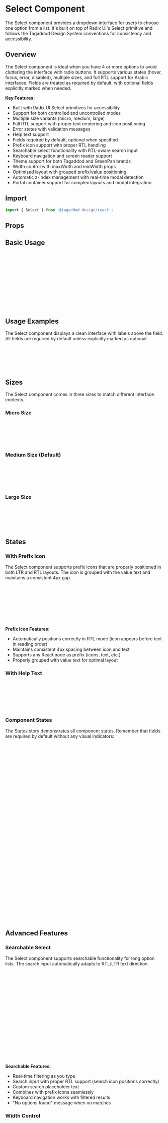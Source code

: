 
<Meta of={SelectStories} />

# Select Component

The Select component provides a dropdown interface for users to choose one option from a list. It's built on top of Radix UI's Select primitive and follows the Tagaddod Design System conventions for consistency and accessibility.

## Overview

The Select component is ideal when you have 4 or more options to avoid cluttering the interface with radio buttons. It supports various states (hover, focus, error, disabled), multiple sizes, and full RTL support for Arabic interfaces. Fields are treated as required by default, with optional fields explicitly marked when needed.

**Key Features:**
- Built with Radix UI Select primitives for accessibility
- Support for both controlled and uncontrolled modes
- Multiple size variants (micro, medium, large)
- Full RTL support with proper text rendering and icon positioning
- Error states with validation messages
- Help text support
- Fields required by default, optional when specified
- Prefix icon support with proper RTL handling
- Searchable select functionality with RTL-aware search input
- Keyboard navigation and screen reader support
- Theme support for both Tagaddod and GreenPan brands
- Width control with maxWidth and minWidth props
- Optimized layout with grouped prefix/value positioning
- Automatic z-index management with real-time modal detection
- Portal container support for complex layouts and modal integration

## Import

```jsx
import { Select } from '@tagaddod-design/react';
```

## Props

<ArgTypes of={Select} />

## Basic Usage

<Canvas of={SelectStories.Default} />

```jsx
// Basic select with options
const options = [
  { value: 'apple', label: 'Apple' },
  { value: 'banana', label: 'Banana' },
  { value: 'cherry', label: 'Cherry' },
];

<Select
  label="Favorite Fruit"
  placeholder="Select a fruit..."
  options={options}
/>
```

## Usage Examples

The Select component displays a clean interface with labels above the field. All fields are required by default unless explicitly marked as optional.

<Canvas of={SelectStories.Default} />

```jsx
<Select
  label="Country"
  placeholder="Select your country..."
  options={countryOptions}
/>
```

## Sizes

The Select component comes in three sizes to match different interface contexts.

### Micro Size

<Canvas of={SelectStories.Sizes} />

```jsx
<Select
  size="micro"
  label="Size"
  options={options}
/>
```

### Medium Size (Default)

<Canvas of={SelectStories.Sizes} />

```jsx
<Select
  size="medium"
  label="Size"
  options={options}
/>
```

### Large Size

<Canvas of={SelectStories.Sizes} />

```jsx
<Select
  size="large"
  label="Size"
  options={options}
/>
```

## States


### With Prefix Icon

<Canvas of={SelectStories.PrefixAndSearch} />

The Select component supports prefix icons that are properly positioned in both LTR and RTL layouts. The icon is grouped with the value text and maintains a consistent 4px gap.

```jsx
import { IconUser } from '@tabler/icons-react';

<Select
  label="User Type"
  prefix={<IconUser size={18} />}
  placeholder="Select user type..."
  options={userTypeOptions}
/>
```

**Prefix Icon Features:**
- Automatically positions correctly in RTL mode (icon appears before text in reading order)
- Maintains consistent 4px spacing between icon and text
- Supports any React node as prefix (icons, text, etc.)
- Properly grouped with value text for optimal layout

### With Help Text

<Canvas of={SelectStories.States} />

```jsx
<Select
  label="Country"
  placeholder="Select your country..."
  helpText="This helps us provide location-specific features."
  options={countryOptions}
/>
```

### Component States

<Canvas of={SelectStories.States} />

The States story demonstrates all component states. Remember that fields are required by default without any visual indicators:

```jsx
// Default field (required by default - no asterisk needed)
<Select
  label="Selection"
  placeholder="Please select an option..."
  options={options}
/>

// Optional field (explicitly marked)
<Select
  label="Optional Selection"
  placeholder="Select if you want..."
  optional
  options={options}
/>

// Error state
<Select
  label="Field with Error"
  placeholder="Please select an option..."
  errorMessage="This field is required."
  options={options}
/>

// Disabled state
<Select
  label="Disabled Select"
  placeholder="Cannot select..."
  disabled
  options={options}
/>

// With help text
<Select
  label="Field with Help"
  placeholder="Select an option..."
  helpText="This is helpful information about the field."
  options={options}
/>
```

## Advanced Features

### Searchable Select

<Canvas of={SelectStories.PrefixAndSearch} />

The Select component supports searchable functionality for long option lists. The search input automatically adapts to RTL/LTR text direction.

```jsx
import { IconSearch } from '@tabler/icons-react';

<Select
  label="Search Countries"
  placeholder="Search countries..."
  searchable
  searchPlaceholder="Type to search..."
  options={countryOptions}
/>

// Searchable with prefix icon
<Select
  label="Search Users"
  prefix={<IconSearch size={16} />}
  placeholder="Search users..."
  searchable
  searchPlaceholder="Type to filter users..."
  options={userOptions}
/>
```

**Searchable Features:**
- Real-time filtering as you type
- Search input with proper RTL support (search icon positions correctly)
- Custom search placeholder text
- Combines with prefix icons seamlessly
- Keyboard navigation works with filtered results
- "No options found" message when no matches

### Width Control

<Canvas of={SelectStories.WidthControl} />

```jsx
// Default width
<Select
  label="Default Width"
  placeholder="Default width..."
  options={options}
/>

// Minimum width
<Select
  label="Min Width (200px)"
  placeholder="Has minimum width..."
  minWidth={200}
  options={options}
/>

// Maximum width
<Select
  label="Max Width (300px)"
  placeholder="Has maximum width..."
  maxWidth={300}
  options={options}
/>

// Full width
<Select
  label="Full Width Select"
  placeholder="Takes full container width..."
  fullWidth
  options={options}
/>
```

### Long Option Lists

<Canvas of={SelectStories.AdvancedFeatures} />

```jsx
<Select
  label="Many Options"
  placeholder="Select from many options..."
  options={longOptionsList}
/>
```

### Disabled Options

<Canvas of={SelectStories.AdvancedFeatures} />

```jsx
const optionsWithDisabled = [
  { value: 'available1', label: 'Available Option 1' },
  { value: 'disabled1', label: 'Disabled Option 1', disabled: true },
  { value: 'available2', label: 'Available Option 2' },
];

<Select
  label="Select with Some Disabled Options"
  options={optionsWithDisabled}
/>
```

## Real-World Examples

### Contact Form

<Canvas of={SelectStories.ContactForm} />

```jsx
const ContactForm = () => (
  <div style={{ maxWidth: '400px', display: 'flex', flexDirection: 'column', gap: '16px' }}>
    <Select
      label="How did you hear about us?"
      placeholder="Select one..."
      options={[
        { value: 'search', label: 'Search Engine' },
        { value: 'social', label: 'Social Media' },
        { value: 'friend', label: 'Friend/Colleague' },
        { value: 'advertisement', label: 'Advertisement' },
        { value: 'other', label: 'Other' },
      ]}
      helpText="This helps us understand our reach better."
    />
    
    <Select
      label="Priority Level"
      options={[
        { value: 'low', label: 'Low' },
        { value: 'medium', label: 'Medium' },
        { value: 'high', label: 'High' },
        { value: 'urgent', label: 'Urgent' },
      ]}
      required
    />
  </div>
);
```

### User Profile Setup

<Canvas of={SelectStories.UserProfile} />

```jsx
import { IconSearch } from '@tabler/icons-react';

const UserProfile = () => (
  <div style={{ maxWidth: '500px' }}>
    <Select
      label="Country"
      size="large"
      prefix={<IconSearch size={20} />}
      placeholder="Search and select your country..."
      options={countryOptions}
      fullWidth
      helpText="We'll use this to show relevant content and pricing."
    />
    
    <div style={{ display: 'grid', gridTemplateColumns: '1fr 1fr', gap: '16px', marginTop: '20px' }}>
      <Select
        label="Time Zone"
        options={timezoneOptions}
        optional
      />
      
      <Select
        label="Language"
        options={languageOptions}
        defaultValue="en"
      />
    </div>
  </div>
);
```

## Controlled vs Uncontrolled

### Uncontrolled (Default Value)

```jsx
const [selectedValue, setSelectedValue] = useState();

<Select
  label="Uncontrolled Select"
  defaultValue="banana"
  options={options}
  onValueChange={(value) => {
    console.log('Selected:', value);
  }}
/>
```

### Controlled (Value Prop)

```jsx
const [selectedValue, setSelectedValue] = useState('');

<Select
  label="Controlled Select"
  value={selectedValue}
  options={options}
  onValueChange={setSelectedValue}
/>
```

## Accessibility

<Canvas of={SelectStories.States} />

The Select component is built with accessibility in mind, using Radix UI's Select primitive which provides:

### Keyboard Navigation

- **Space/Enter**: Opens the select dropdown
- **Arrow Up/Down**: Navigate through options
- **Escape**: Closes the dropdown
- **Tab**: Moves focus to next focusable element
- **Shift+Tab**: Moves focus to previous focusable element

### Screen Reader Support

- Proper ARIA attributes are automatically applied
- Selected values are announced correctly
- Error states are properly communicated
- Required fields are indicated to screen readers

### Best Practices

```jsx
// Always provide clear labels (fields are required by default)
<Select
  label="Country of Residence"
  options={countryOptions}
/>

// Mark optional fields explicitly
<Select
  label="Preferred Contact Method"
  helpText="How would you like us to reach you?"
  options={contactOptions}
  optional
/>

// Provide clear error messages
<Select
  label="Selection Required"
  errorMessage="Please select an option to continue."
  options={options}
/>

// Use descriptive option labels
const options = [
  { value: 'email', label: 'Email (Recommended)' },
  { value: 'phone', label: 'Phone Call' },
  { value: 'sms', label: 'Text Message' },
];
```

### ARIA Attributes Used

- `aria-invalid`: Indicates error states
- `aria-describedby`: Links to help text and error messages
- `aria-required`: Indicates required fields
- `role`: Proper semantic roles for dropdown components

## Internationalization

<Canvas of={SelectStories.RTLSupport} />

The Select component fully supports Right-to-Left (RTL) languages like Arabic:

### RTL Basic Usage

```jsx
<div dir="rtl">
  <Select
    label="اختر الفاكهة المفضلة"
    placeholder="اختر فاكهة..."
    options={[
      { value: 'apple', label: 'تفاح' },
      { value: 'banana', label: 'موز' },
      { value: 'cherry', label: 'كرز' },
    ]}
  />
</div>
```

### RTL with Prefix Icon

```jsx
import { IconUser } from '@tabler/icons-react';

<div dir="rtl">
  <Select
    label="نوع المستخدم"
    prefix={<IconUser size={18} />}
    placeholder="اختر نوع المستخدم..."
    options={arabicUserTypes}
  />
</div>
```

### RTL Searchable Select

```jsx
import { IconSearch } from '@tabler/icons-react';

<div dir="rtl">
  <Select
    label="البحث في البلدان"
    prefix={<IconSearch size={16} />}
    placeholder="البحث في البلدان..."
    searchable
    searchPlaceholder="اكتب للبحث..."
    options={arabicCountries}
  />
</div>
```

### RTL with Inside Label

<Canvas of={SelectStories.RTLSupport} />

```jsx
<div dir="rtl">
  <Select
    label="اختر الفاكهة المفضلة"
    placeholder="اختر فاكهة..."
    defaultValue="banana"
    options={arabicOptions}
  />
</div>
```

### RTL with Error Message

<Canvas of={SelectStories.RTLSupport} />

```jsx
<div dir="rtl">
  <Select
    label="حقل مطلوب"
    placeholder="يرجى اختيار خيار..."
    errorMessage="هذا الحقل مطلوب."
    options={arabicOptions}
  />
</div>
```

**RTL Considerations:**
- Icons and chevrons automatically flip direction
- Text alignment adjusts appropriately
- Line height is optimized for Arabic fonts
- Dropdown positioning adapts to RTL layout
- Prefix icons position correctly before text in reading order
- Search input within dropdown adapts to RTL direction automatically
- Optional labels display as "اختياري" in RTL mode instead of "(Optional)"
- Grouped prefix/value layout maintains proper 4px spacing in RTL
- All component states work correctly in RTL mode

## Styling and Customization

### CSS Variables

The Select component uses the following design tokens:

| Variable | Purpose | Default Value |
|----------|---------|---------------|
| `--t-color-surface-primary` | Background color | Theme-dependent |
| `--t-color-border-secondary` | Border color | Theme-dependent |
| `--t-color-text-primary` | Text color | Theme-dependent |
| `--t-color-fill-brand` | Focus border color | Theme-dependent |
| `--t-space-*` | Spacing values | Token values |
| `--t-font-family-primary` | Font family | Token value |
| `--t-border-radius-200` | Border radius | Token value |

### Custom Styling

```jsx
// Using className for additional styling
<Select
  className="custom-select"
  label="Custom Styled Select"
  options={options}
/>
```

```css
/* Custom CSS */
.custom-select {
  /* Custom styles that work with design tokens */
  --t-color-fill-brand: #custom-brand-color;
}

/* Target specific parts if needed */
.custom-select [data-radix-select-trigger] {
  /* Custom trigger styles */
}
```

### Theme Support

The component automatically adapts to both Tagaddod and GreenPan themes:

```jsx
// The component will automatically use the correct theme
<ThemeProvider theme="tagaddod">
  <Select label="Tagaddod Theme" options={options} />
</ThemeProvider>

<ThemeProvider theme="greenpan">
  <Select label="GreenPan Theme" options={options} />
</ThemeProvider>
```

## Advanced Usage Patterns

### Form Integration

```jsx
import { useForm, Controller } from 'react-hook-form';

const MyForm = () => {
  const { control, handleSubmit } = useForm();

  return (
    <form onSubmit={handleSubmit(onSubmit)}>
      <Controller
        name="country"
        control={control}
        rules={{ required: 'Please select a country' }}
        render={({ field, fieldState }) => (
          <Select
            label="Country"
            value={field.value}
            onValueChange={field.onChange}
            options={countryOptions}
            errorMessage={fieldState.error?.message}
          />
        )}
      />
    </form>
  );
};
```

### Dynamic Options

```jsx
const [options, setOptions] = useState([]);
const [loading, setLoading] = useState(false);

const loadOptions = async () => {
  setLoading(true);
  const data = await fetchOptions();
  setOptions(data);
  setLoading(false);
};

<Select
  label="Dynamic Options"
  options={options}
  disabled={loading}
  placeholder={loading ? 'Loading...' : 'Select an option...'}
/>
```

### Grouped Options

```jsx
// While this component doesn't support groups natively,
// you can achieve grouping by organizing your options
const organizedOptions = [
  // Fruits group
  { value: 'fruits-divider', label: '--- Fruits ---', disabled: true },
  { value: 'apple', label: 'Apple' },
  { value: 'banana', label: 'Banana' },
  
  // Vegetables group  
  { value: 'vegetables-divider', label: '--- Vegetables ---', disabled: true },
  { value: 'carrot', label: 'Carrot' },
  { value: 'lettuce', label: 'Lettuce' },
];
```

### Using Select in Modals

The Select component automatically detects when it's used inside a modal and adjusts its z-index accordingly to ensure the dropdown appears above the modal overlay.

```jsx
import { Modal, Select } from '@tagaddod-design/react';

const ModalWithSelect = () => {
  const [isOpen, setIsOpen] = useState(false);
  const [selectedValue, setSelectedValue] = useState('');

  const options = [
    { value: 'option1', label: 'Option 1' },
    { value: 'option2', label: 'Option 2' },
    { value: 'option3', label: 'Option 3' },
  ];

  return (
    <>
      <Modal 
        open={isOpen} 
        onOpenChange={setIsOpen}
        trigger={<Button>Open Modal with Select</Button>}
        title="Select Options"
      >
        <div style={{ padding: '16px' }}>
          <Select
            label="Choose an option"
            placeholder="Select an option..."
            options={options}
            value={selectedValue}
            onValueChange={setSelectedValue}
          />
        </div>
      </Modal>
    </>
  );
};
```

**Modal Integration Features:**
- **Automatic Z-Index Management**: The Select dropdown automatically uses maximum z-index (`2147483647`) when inside a modal to ensure it appears above modal overlays
- **Portal Container Support**: Use the `portalContainer` prop to specify where the dropdown should render
- **Modal Detection**: Uses `MutationObserver` to automatically detect when inside a Radix Dialog, role="dialog", or data-modal element
- **Real-Time Detection**: Dynamically adjusts z-index when modals are opened/closed without requiring page refresh
- **No Configuration Required**: Works out of the box without any additional setup

#### Custom Portal Container

For complex layouts or when you need more control over dropdown rendering:

```jsx
const ModalWithCustomPortal = () => {
  const [portalContainer, setPortalContainer] = useState(null);

  return (
    <Modal open={isOpen} onOpenChange={setIsOpen}>
      <div ref={setPortalContainer}>
        <Select
          label="Custom Portal Select"
          options={options}
          portalContainer={portalContainer}
        />
      </div>
    </Modal>
  );
};
```

## Component API Reference

### Select Props

```typescript
interface SelectProps {
  /** Text label for the select */
  label?: string;
  

  
  /** Help text displayed below the select */
  helpText?: string;
  
  /** Error message displayed below the select */
  errorMessage?: string;
  
  /** Size of the select field */
  size?: 'micro' | 'medium' | 'large';
  
  /** Whether the select should take full width of its container */
  fullWidth?: boolean;
  
  /** Whether to hide the label visually (still accessible to screen readers) */
  hideLabel?: boolean;
  
  /** Mark the field as optional, displaying "(Optional)" or "اختياري" text next to label */
  optional?: boolean;
  
  /** Placeholder text when no option is selected */
  placeholder?: string;
  
  /** Array of options to display in the select */
  options: SelectOption[];
  
  /** Current selected value */
  value?: string;
  
  /** Default selected value (uncontrolled) */
  defaultValue?: string;
  
  /** Callback when selection changes */
  onValueChange?: (value: string) => void;
  
  /** Whether the select is disabled */
  disabled?: boolean;
  
  /** Whether the field is required (true by default) */
  required?: boolean;
  
  /** Maximum width of the select component */
  maxWidth?: string | number;
  
  /** Minimum width of the select component */
  minWidth?: string | number;
  
  /** Content to display before the select value (icon or text) */
  prefix?: React.ReactNode;
  
  /** Whether to show search input for long lists */
  searchable?: boolean;
  
  /** Placeholder text for search input */
  searchPlaceholder?: string;
  
  /** Additional class names */
  className?: string;
  
  /** ID for the select */
  id?: string;
  
  /** Name attribute for form submission */
  name?: string;
  
  /** Portal container for the dropdown (useful for modals) */
  portalContainer?: HTMLElement | null;
}

interface SelectOption {
  value: string;
  label: string;
  disabled?: boolean;
}
```

### Constants

```jsx
import { selectSizes } from '@tagaddod-design/react';

// Available sizes: ['micro', 'medium', 'large']
console.log(selectSizes);
```

## Testing

### Unit Testing Examples

```jsx
import { render, screen, fireEvent } from '@testing-library/react';
import userEvent from '@testing-library/user-event';
import { Select } from '@tagaddod-design/react';

const options = [
  { value: 'apple', label: 'Apple' },
  { value: 'banana', label: 'Banana' },
];

test('renders select with label', () => {
  render(
    <Select
      label="Favorite Fruit"
      options={options}
    />
  );
  
  expect(screen.getByText('Favorite Fruit')).toBeInTheDocument();
});

test('displays placeholder when no value selected', () => {
  render(
    <Select
      label="Fruit"
      placeholder="Choose a fruit..."
      options={options}
    />
  );
  
  expect(screen.getByText('Choose a fruit...')).toBeInTheDocument();
});

test('calls onValueChange when option is selected', async () => {
  const handleChange = jest.fn();
  const user = userEvent.setup();
  
  render(
    <Select
      label="Fruit"
      options={options}
      onValueChange={handleChange}
    />
  );
  
  // Open dropdown
  await user.click(screen.getByRole('combobox'));
  
  // Select option
  await user.click(screen.getByText('Apple'));
  
  expect(handleChange).toHaveBeenCalledWith('apple');
});

test('shows error message when provided', () => {
  render(
    <Select
      label="Fruit"
      options={options}
      errorMessage="This is required"
    />
  );
  
  expect(screen.getByText('This is required')).toBeInTheDocument();
});

test('disables select when disabled prop is true', () => {
  render(
    <Select
      label="Fruit"
      options={options}
      disabled
    />
  );
  
  expect(screen.getByRole('combobox')).toBeDisabled();
});
```

### Integration Testing

```jsx
test('works within a form', async () => {
  const handleSubmit = jest.fn();
  
  render(
    <form onSubmit={handleSubmit}>
      <Select
        name="fruit"
        label="Favorite Fruit"
        options={options}
        required
      />
      <button type="submit">Submit</button>
    </form>
  );
  
  // Submit form without selection should prevent submission
  fireEvent.click(screen.getByText('Submit'));
  expect(handleSubmit).not.toHaveBeenCalled();
  
  // Select option and submit
  await userEvent.click(screen.getByRole('combobox'));
  await userEvent.click(screen.getByText('Apple'));
  fireEvent.click(screen.getByText('Submit'));
  
  expect(handleSubmit).toHaveBeenCalled();
});
```

## Performance Considerations

- The component uses Radix UI's Select primitive which is optimized for performance
- Virtual scrolling is handled automatically for long option lists
- Re-renders are minimized through proper prop checking
- CSS-in-JS is avoided in favor of CSS modules for better performance

## Browser Support

- **Chrome**: 88+
- **Firefox**: 78+
- **Safari**: 14+
- **Edge**: 88+

**Features used:**
- CSS Custom Properties (CSS Variables)
- CSS Grid and Flexbox
- Modern JavaScript (ES2020)
- Radix UI primitives

## Recent Improvements

This Select component has been enhanced with several key improvements:

### Layout Optimization
- **Grouped Prefix/Value Layout**: Prefix icons and text are now properly grouped together with consistent 4px spacing
- **Improved RTL Support**: Prefix icons automatically position correctly in RTL mode (before text in reading order)
- **Better Text Alignment**: Enhanced text positioning and alignment for both LTR and RTL layouts

### Searchable Functionality
- **RTL-Aware Search**: Search input within dropdown properly adapts to document direction
- **Consistent Icon Positioning**: Search icons position correctly (left in LTR, right in RTL)
- **Seamless Integration**: Search functionality works seamlessly with prefix icons

### Internationalization
- **Localized Optional Labels**: Shows "اختياري" in RTL mode instead of "(Optional)"
- **Enhanced Arabic Support**: Improved font rendering and spacing for Arabic text
- **Direction-Aware Components**: All sub-components properly inherit text direction

### Technical Improvements
- **Portal Direction Inheritance**: Dropdown content properly inherits document direction
- **Re-render Optimization**: Components correctly update when direction changes
- **Accessibility Enhancements**: Improved screen reader support for RTL layouts

## Migration Guide

### From HTML Select

```jsx
// HTML select
<select name="fruit">
  <option value="apple">Apple</option>
  <option value="banana">Banana</option>
</select>

// Tagaddod Select
<Select
  name="fruit"
  options={[
    { value: 'apple', label: 'Apple' },
    { value: 'banana', label: 'Banana' },
  ]}
/>
```

### From Other Libraries

**From Ant Design:**
```jsx
// Ant Design
<Select placeholder="Select option" onChange={handleChange}>
  <Option value="apple">Apple</Option>
  <Option value="banana">Banana</Option>
</Select>

// Tagaddod
<Select
  placeholder="Select option"
  onValueChange={handleChange}
  options={[
    { value: 'apple', label: 'Apple' },
    { value: 'banana', label: 'Banana' },
  ]}
/>
```

### Upgrading

When upgrading from previous versions:
1. Update import statements to use the new package name
2. Replace any deprecated props with their new equivalents
3. Update option data structure if using object-based options
4. Test RTL support if supporting Arabic interfaces